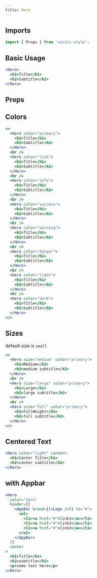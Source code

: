 ```yaml
---
title: Hero
---
```


## Imports
```javascript
import { Props } from 'visits-style';
```

## Basic Usage

```jsx live
<Hero>
  <h1>Title</h1>
  <h2>Subtitle</h2>
</Hero>
```

## Props

## Colors

```jsx live
<>
  <Hero color="primary">
    <h1>Title</h1>
    <h2>Subtitle</h2>
  </Hero>
  <br />
  <Hero color="link">
    <h1>Title</h1>
    <h2>Subtitle</h2>
  </Hero>
  <br />
  <Hero color="info">
    <h1>Title</h1>
    <h2>Subtitle</h2>
  </Hero>
  <br />
  <Hero color="success">
    <h1>Title</h1>
    <h2>Subtitle</h2>
  </Hero>
  <br />
  <Hero color="warning">
    <h1>Title</h1>
    <h2>Subtitle</h2>
  </Hero>
  <br />
  <Hero color="danger">
    <h1>Title</h1>
    <h2>Subtitle</h2>
  </Hero>
  <br />
  <Hero color="light">
    <h1>Title</h1>
    <h2>Subtitle</h2>
  </Hero>
  <br />
  <Hero color="dark">
    <h1>Title</h1>
    <h2>Subtitle</h2>
  </Hero>
</>
```

## Sizes

default size is `small`

```jsx live
<>
  <Hero size="medium" color="primary">
    <h1>Medium</h1>
    <h2>medium subtitle</h2>
  </Hero>
  <br />
  <Hero size="large" color="primary">
    <h1>Large</h1>
    <h2>large subtitle</h2>
  </Hero>
  <br />
  <Hero size="full" color="primary">
    <h1>FullHeight</h1>
    <h2>full subtitle</h2>
  </Hero>
</>
```

## Centered Text
```jsx live
<Hero color="light" center>
  <h1>Center Title</h1>
  <h2>center subtitle</h2>
</Hero>
```

## with Appbar
```jsx live
<Hero
  color="dark"
  header={(
    <AppBar brand={(<Logo />)} to="#">
      <ul>
        <li><a href="#">link1</a></li>
        <li><a href="#">link2</a></li>
        <li><a href="#">link3</a></li>
      </ul>
    </AppBar>
  )}
  center
>
  <h1>Title</h1>
  <h2>subtitle</h2>
  <p>some text here</p>
</Hero>
```
